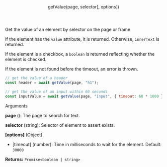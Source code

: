 
<Layout>

<Header>getValue(page, selector[, options])</Header>

Get the value of an element by selector on the page or frame.

If the element has the `value` attribute, it is returned. Otherwise, `innerText` is returned.

If the element is a checkbox, a `boolean` is returned reflecting whether the element is checked.

If the element is not found before the timeout, an error is thrown.

```js
// get the value of a header
const header = await getValue(page, "h1");

// get the value of an input within 60 seconds
const inputValue = await getValue(page, "input", { timeout: 60 * 1000 });
```

<SubHeader>Arguments</SubHeader>

**page** (<Playwright page />): The page to search for text.

**selector** (string): Selector of element to assert exists.

**[options]** (Object)

- [timeout] (number): Time in milliseconds to wait for the element. Default: `30000`

**Returns:** `Promise<boolean | string>`

</Layout>
